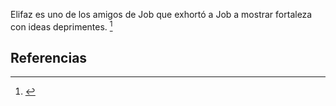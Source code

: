 Elifaz es uno de los amigos de Job que exhortó a Job a mostrar fortaleza con ideas deprimentes. <ref>{{lib|LU|148|6|4,9}}</ref> 

== Referencias ==
<references />
